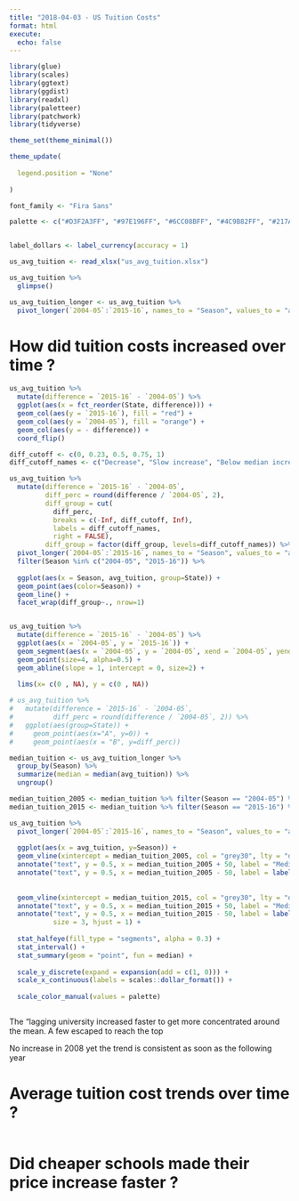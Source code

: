 ```yaml
---
title: "2018-04-03 - US Tuition Costs"
format: html
execute:
  echo: false
---
```


```r
library(glue)
library(scales)
library(ggtext)
library(ggdist)
library(readxl)
library(paletteer)
library(patchwork)
library(tidyverse)
```

```r
theme_set(theme_minimal())

theme_update(
  
  legend.position = "None"
  
)

font_family <- "Fira Sans"

palette <- c("#D3F2A3FF", "#97E196FF", "#6CC08BFF", "#4C9B82FF", "#217A79FF", "#105965FF", "#074050FF")


label_dollars <- label_currency(accuracy = 1)

```

```r
us_avg_tuition <- read_xlsx("us_avg_tuition.xlsx")

us_avg_tuition %>% 
  glimpse()
```

```r
us_avg_tuition_longer <- us_avg_tuition %>% 
  pivot_longer(`2004-05`:`2015-16`, names_to = "Season", values_to = "avg_tuition") 
```

# How did tuition costs increased over time ?

```r
us_avg_tuition %>% 
  mutate(difference = `2015-16` - `2004-05`) %>% 
  ggplot(aes(x = fct_reorder(State, difference))) + 
  geom_col(aes(y = `2015-16`), fill = "red") + 
  geom_col(aes(y = `2004-05`), fill = "orange") + 
  geom_col(aes(y = - difference)) +
  coord_flip()

diff_cutoff <- c(0, 0.23, 0.5, 0.75, 1)
diff_cutoff_names <- c("Decrease", "Slow increase", "Below median increase", "Above median increase", "Fast increase", "More than double increase")

us_avg_tuition %>% 
  mutate(difference = `2015-16` - `2004-05`,
         diff_perc = round(difference / `2004-05`, 2),
         diff_group = cut(
           diff_perc, 
           breaks = c(-Inf, diff_cutoff, Inf), 
           labels = diff_cutoff_names,
           right = FALSE),
         diff_group = factor(diff_group, levels=diff_cutoff_names)) %>% 
  pivot_longer(`2004-05`:`2015-16`, names_to = "Season", values_to = "avg_tuition")  %>% 
  filter(Season %in% c("2004-05", "2015-16")) %>% 
  
  ggplot(aes(x = Season, avg_tuition, group=State)) + 
  geom_point(aes(color=Season)) + 
  geom_line() + 
  facet_wrap(diff_group~., nrow=1)


us_avg_tuition %>% 
  mutate(difference = `2015-16` - `2004-05`) %>% 
  ggplot(aes(x = `2004-05`, y = `2015-16`)) + 
  geom_segment(aes(x = `2004-05`, y = `2004-05`, xend = `2004-05`, yend = `2015-16`, colour = "segment"), size=1, alpha=0.8) + 
  geom_point(size=4, alpha=0.5) + 
  geom_abline(slope = 1, intercept = 0, size=2) + 
  
  lims(x= c(0 , NA), y = c(0 , NA))

# us_avg_tuition %>% 
#   mutate(difference = `2015-16` - `2004-05`,
#          diff_perc = round(difference / `2004-05`, 2)) %>% 
#   ggplot(aes(group=State)) + 
#     geom_point(aes(x="A", y=0)) + 
#     geom_point(aes(x = "B", y=diff_perc))

median_tuition <- us_avg_tuition_longer %>% 
  group_by(Season) %>% 
  summarize(median = median(avg_tuition)) %>% 
  ungroup() 

median_tuition_2005 <- median_tuition %>% filter(Season == "2004-05") %>% head(1) %>% pull(median)
median_tuition_2015 <- median_tuition %>% filter(Season == "2015-16") %>% head(1) %>% pull(median)

us_avg_tuition %>% 
  pivot_longer(`2004-05`:`2015-16`, names_to = "Season", values_to = "avg_tuition")  %>% 
  
  ggplot(aes(x = avg_tuition, y=Season)) + 
  geom_vline(xintercept = median_tuition_2005, col = "grey30", lty = "dashed") +
  annotate("text", y = 0.5, x = median_tuition_2005 + 50, label = "Median tuition in 2004/05", size = 3, hjust = 0) +
  annotate("text", y = 0.5, x = median_tuition_2005 - 50, label = label_dollars(median_tuition_2005), size = 3, hjust = 1) +
  
  
  geom_vline(xintercept = median_tuition_2015, col = "grey30", lty = "dashed") +
  annotate("text", y = 0.5, x = median_tuition_2015 + 50, label = "Median tuition in 2015/16", size = 3, hjust = 0) +
  annotate("text", y = 0.5, x = median_tuition_2015 - 50, label = label_dollars(median_tuition_2015),
           size = 3, hjust = 1) +
  
  stat_halfeye(fill_type = "segments", alpha = 0.3) +
  stat_interval() +
  stat_summary(geom = "point", fun = median) +
  
  scale_y_discrete(expand = expansion(add = c(1, 0))) +
  scale_x_continuous(labels = scales::dollar_format()) +
  
  scale_color_manual(values = palette)



```

The "lagging university increased faster to get more concentrated around the mean. A few escaped to reach the top

No increase in 2008 yet the trend is consistent as soon as the following year

# Average tuition cost trends over time ?

```r
```

# Did cheaper schools made their price increase faster ?

```r
```

```r
```

```r
```
